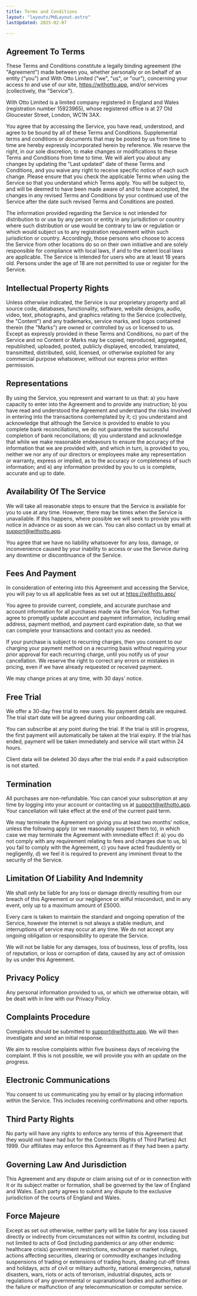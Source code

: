 ```yaml
---
title: Terms and Conditions
layout: "layouts/MdLayout.astro"
lastUpdated: 2025-02-07

---
```



## Agreement To Terms

These Terms and Conditions constitute a legally binding agreement (the "Agreement") made between you, whether personally or on behalf of an entity ("you") and With Otto Limited ("we", "us", or "our"), concerning your access to and use of our site, https://withotto.app, and/or services (collectively, the "Service").

With Otto Limited is a limited company registered in England and Wales (registration number 15923965), whose registered office is at 27 Old Gloucester Street, London, WC1N 3AX.

You agree that by accessing the Service, you have read, understood, and agree to be bound by all of these Terms and Conditions. Supplemental terms and conditions or documents that may be posted by us from time to time are hereby expressly incorporated herein by reference. We reserve the right, in our sole discretion, to make changes or modifications to these Terms and Conditions from time to time. We will alert you about any changes by updating the "Last updated" date of these Terms and Conditions, and you waive any right to receive specific notice of each such change. Please ensure that you check the applicable Terms when using the Service so that you understand which Terms apply. You will be subject to, and will be deemed to have been made aware of and to have accepted, the changes in any revised Terms and Conditions by your continued use of the Service after the date such revised Terms and Conditions are posted.

The information provided regarding the Service is not intended for distribution to or use by any person or entity in any jurisdiction or country where such distribution or use would be contrary to law or regulation or which would subject us to any registration requirement within such jurisdiction or country. Accordingly, those persons who choose to access the Service from other locations do so on their own initiative and are solely responsible for compliance with local laws, if and to the extent local laws are applicable. The Service is intended for users who are at least 18 years old. Persons under the age of 18 are not permitted to use or register for the Service.

## Intellectual Property Rights

Unless otherwise indicated, the Service is our proprietary property and all source code, databases, functionality, software, website designs, audio, video, text, photographs, and graphics relating to the Service (collectively, the "Content") and any trademarks, service marks, and logos contained therein (the "Marks") are owned or controlled by us or licensed to us. Except as expressly provided in these Terms and Conditions, no part of the Service and no Content or Marks may be copied, reproduced, aggregated, republished, uploaded, posted, publicly displayed, encoded, translated, transmitted, distributed, sold, licensed, or otherwise exploited for any commercial purpose whatsoever, without our express prior written permission.

## Representations

By using the Service, you represent and warrant to us that:
a) you have capacity to enter into the Agreement and to provide any instruction;
b) you have read and understood the Agreement and understand the risks involved in entering into the transactions contemplated by it;
c) you understand and acknowledge that although the Service is provided to enable to you complete bank reconciliations, we do not guarantee the successful completion of bank reconciliations;
d) you understand and acknowledge that while we make reasonable endeavours to ensure the accuracy of the information that we are provided with, and which in turn, is provided to you, neither we nor any of our directors or employees make any representation or warranty, express or implied, as to the accuracy or completeness of such information; and
e) any information provided by you to us is complete, accurate and up to date.

## Availability Of The Service

We will take all reasonable steps to ensure that the Service is available for you to use at any time. However, there may be times when the Service is unavailable. If this happens, where possible we will seek to provide you with notice in advance or as soon as we can. You can also contact us by email at support@withotto.app.

You agree that we have no liability whatsoever for any loss, damage, or inconvenience caused by your inability to access or use the Service during any downtime or discontinuance of the Service.

## Fees And Payment

In consideration of entering into this Agreement and accessing the Service, you will pay to us all applicable fees as set out at https://withotto.app/

You agree to provide current, complete, and accurate purchase and account information for all purchases made via the Service. You further agree to promptly update account and payment information, including email address, payment method, and payment card expiration date, so that we can complete your transactions and contact you as needed.

If your purchase is subject to recurring charges, then you consent to our charging your payment method on a recurring basis without requiring your prior approval for each recurring charge, until you notify us of your cancellation. We reserve the right to correct any errors or mistakes in pricing, even if we have already requested or received payment.

We may change prices at any time, with 30 days’ notice.

## Free Trial

We offer a 30-day free trial to new users. No payment details are required. The trial start date will be agreed during your onboarding call.

You can subscribe at any point during the trial. If the trial is still in progress, the first payment will automatically be taken at the trial expiry. If the trial has ended, payment will be taken immediately and service will start within 24 hours.

Client data will be deleted 30 days after the trial ends if a paid subscription is not started.

## Termination

All purchases are non-refundable. You can cancel your subscription at any time by logging into your account or contacting us at support@withotto.app. Your cancellation will take effect at the end of the current paid term.

We may terminate the Agreement on giving you at least two months’ notice, unless the following apply (or we reasonably suspect them to), in which case we may terminate the Agreement with immediate effect if:
a) you do not comply with any requirement relating to fees and charges due to us,
b) you fail to comply with the Agreement,
c) you have acted fraudulently or negligently,
d) we feel it is required to prevent any imminent threat to the security of the Service.

## Limitation Of Liability And Indemnity

We shall only be liable for any loss or damage directly resulting from our breach of this Agreement or our negligence or wilful misconduct, and in any event, only up to a maximum amount of £5000.

Every care is taken to maintain the standard and ongoing operation of the Service, however the internet is not always a stable medium, and interruptions of service may occur at any time. We do not accept any ongoing obligation or responsibility to operate the Service.

We will not be liable for any damages, loss of business, loss of profits, loss of reputation, or loss or corruption of data, caused by any act of omission by us under this Agreement.

## Privacy Policy

Any personal information provided to us, or which we otherwise obtain, will be dealt with in line with our Privacy Policy.

## Complaints Procedure

Complaints should be submitted to support@withotto.app. We will then investigate and send an initial response.

We aim to resolve complaints within five business days of receiving the complaint. If this is not possible, we will provide you with an update on the progress.

## Electronic Communications

You consent to us communicating you by email or by placing information within the Service. This includes receiving confirmations and other reports.

## Third Party Rights

No party will have any rights to enforce any terms of this Agreement that they would not have had but for the Contracts (Rights of Third Parties) Act 1999. Our affiliates may enforce this Agreement as if they had been a party.

## Governing Law And Jurisdiction

This Agreement and any dispute or claim arising out of or in connection with it or its subject matter or formation, shall be governed by the law of England and Wales. Each party agrees to submit any dispute to the exclusive jurisdiction of the courts of England and Wales.

## Force Majeure

Except as set out otherwise, neither party will be liable for any loss caused directly or indirectly from circumstances not within its control, including but not limited to acts of God (including pandemics or any other endemic healthcare crisis) government restrictions, exchange or market rulings, actions affecting securities, clearing or commodity exchanges including suspensions of trading or extensions of trading hours, dealing cut-off times and holidays, acts of civil or military authority, national emergencies, natural disasters, wars, riots or acts of terrorism, industrial disputes, acts or regulations of any governmental or supranational bodies and authorities or the failure or malfunction of any telecommunication or computer service.

